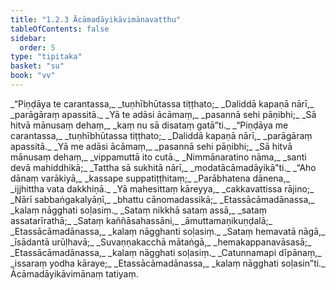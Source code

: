 ```yaml
---
title: "1.2.3 Ācāmadāyikāvimānavatthu"
tableOfContents: false
sidebar:
  order: 5
type: "tipitaka"
basket: "su"
book: "vv"
---
```



<DynamicBreadcrumb />

<Division number="185" book="vv" bookNo="19" page="24">

<Paragraph number="208" type="verses" book="vv">
_“Piṇḍāya te carantassa,_  
_tuṇhībhūtassa tiṭṭhato;_  
_Daliddā kapaṇā nārī,_  
_parāgāraṃ apassitā._  

</Paragraph>

</Division>
<Division number="186" book="vv" bookNo="19" page="24">

<Paragraph number="209" type="verses" book="vv">
_Yā te adāsi ācāmaṃ,_  
_pasannā sehi pāṇibhi;_  
_Sā hitvā mānusaṃ dehaṃ,_  
_kaṃ nu sā disataṃ gatā”ti._  

</Paragraph>

</Division>
<Division number="187" book="vv" bookNo="19" page="24">

<Paragraph number="210" type="verses" book="vv">
_“Piṇḍāya me carantassa,_  
_tuṇhībhūtassa tiṭṭhato;_  
_Daliddā kapaṇā nārī,_  
_parāgāraṃ apassitā._  

</Paragraph>

</Division>
<Division number="188" book="vv" bookNo="19" page="24">

<Paragraph number="211" type="verses" book="vv">
_Yā me adāsi ācāmaṃ,_  
_pasannā sehi pāṇibhi;_  
_Sā hitvā mānusaṃ dehaṃ,_  
_vippamuttā ito cutā._  

</Paragraph>

</Division>
<Division number="189" book="vv" bookNo="19" page="24">

<Paragraph number="212" type="verses" book="vv">
_Nimmānaratino nāma,_  
_santi devā mahiddhikā;_  
_Tattha sā sukhitā nārī,_  
_modatācāmadāyikā”ti._  

</Paragraph>

</Division>
<Division number="190" book="vv" bookNo="19" page="25">

<Paragraph number="213" type="verses" book="vv">
_“Aho dānaṃ varākiyā,_  
_kassape suppatiṭṭhitaṃ;_  
_Parābhatena dānena,_  
_ijjhittha vata dakkhiṇā._  

</Paragraph>

</Division>
<Division number="191" book="vv" bookNo="19" page="25">

<Paragraph number="214" type="verses" book="vv">
_Yā mahesittaṃ kāreyya,_  
_cakkavattissa rājino;_  
_Nārī sabbaṅgakalyāṇī,_  
_bhattu cānomadassikā;_  
_Etassācāmadānassa,_  
_kalaṃ nāgghati soḷasiṃ._  

</Paragraph>

</Division>
<Division number="192" book="vv" bookNo="19" page="25">

<Paragraph number="215" type="verses" book="vv">
_Sataṃ nikkhā sataṃ assā,_  
_sataṃ assatarīrathā;_  
_Sataṃ kaññāsahassāni,_  
_āmuttamaṇikuṇḍalā;_  
_Etassācāmadānassa,_  
_kalaṃ nāgghanti soḷasiṃ._  

</Paragraph>

</Division>
<Division number="193" book="vv" bookNo="19" page="25">

<Paragraph number="216" type="verses" book="vv">
_Sataṃ hemavatā nāgā,_  
_īsādantā urūḷhavā;_  
_Suvaṇṇakacchā mātaṅgā,_  
_hemakappanavāsasā;_  
_Etassācāmadānassa,_  
_kalaṃ nāgghati soḷasiṃ._  

</Paragraph>

</Division>
<Division number="194" book="vv" bookNo="19" page="25">

<Paragraph number="217" type="verses" book="vv">
_Catunnamapi dīpānaṃ,_  
_issaraṃ yodha kāraye;_  
_Etassācāmadānassa,_  
_kalaṃ nāgghati soḷasin”ti._  


</Paragraph>
</Division>

<Paragraph number="218" type="center" book="vv">
Ācāmadāyikāvimānaṃ tatiyaṃ.
</Paragraph>